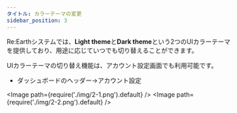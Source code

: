 ```yaml
---
タイトル: カラーテーマの変更
sidebar_position: 3
---
```


Re:Earthシステムでは、**Light theme**と**Dark theme**という2つのUIカラーテーマを提供しており、用途に応じていつでも切り替えることができます。

UIカラーテーマの切り替え機能は、アカウント設定画面でも利用可能です。
- ダッシュボードのヘッダー→アカウント設定

<Image path={require('./img/2-1.png').default} />
<Image path={require('./img/2-2.png').default} />


